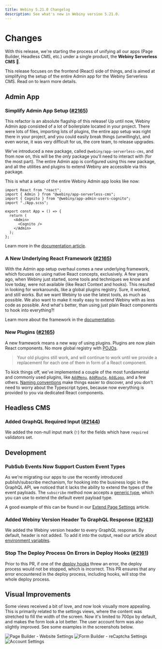 ```yaml
---
title: Webiny 5.21.0 Changelog
description: See what's new in Webiny version 5.21.0.
---
```



# Changes

With this release, we're starting the process of unifying all our apps (Page Builder, Headless CMS, etc.) under a single product, the **Webiny Serverless CMS** :rocket:.

This release focuses on the frontend (React) side of things, and is aimed at simplifying the setup of the entire Admin app for the Webiny Serverless CMS. Read on to learn more details.

## Admin App

### Simplify Admin App Setup ([#2165](https://github.com/webiny/webiny-js/pull/2165))

This refactor is an absolute flagship of this release!
Up until now, Webiny Admin app consisted of a lot of boilerplate located in your project. There were lots of files, importing lots of plugins, the entire app setup was right there in your project, and you could easily break things (unwillingly), and even worse, it was very difficult for us, the core team, to release upgrades.

We've introduced a new package, called `@webiny/app-serverless-cms`, and from now on, this will be the _only_ package you'll need to interact with (for the most part). The entire Admin app is configured using this new package, and all the utilities and plugins to extend Webiny are accessible via this package.

This is what a setup of the entire Webiny Admin app looks like now:

```tsx Webiny Admin App Setup
import React from "react";
import { Admin } from "@webiny/app-serverless-cms";
import { Cognito } from "@webiny/app-admin-users-cognito";
import "./App.scss";

export const App = () => {
  return (
    <Admin>
      <Cognito />
    </Admin>
  );
};
```

Learn more in the [documentation article](/docs/how-to-guides/webiny-applications/admin-area/introduction).

### A New Underlying React Framework ([#2165](https://github.com/webiny/webiny-js/pull/2165))

With the Admin app setup overhaul comes a new underlying framework, which focuses on using native React concepts, exclusively. A few years ago, when Webiny just started, some tools and techniques we know and love today, were not available (like React Context and hooks). This resulted in looking for workarounds, like a global plugins registry. Sure, it worked, and still works. But we want Webiny to use the latest tools, as much as possible. We also want to make it really easy to extend Webiny with as less code as possible. And what's better, than using just plain React components to hook into everything?!

Learn more about the framework in the [documentation](/docs/how-to-guides/webiny-applications/admin-area/framework).

### New Plugins ([#2165](https://github.com/webiny/webiny-js/pull/2165))

A new framework means a new way of using plugins. Plugins are now plain React components. No more global registry with [POJOs](https://masteringjs.io/tutorials/fundamentals/pojo).

> Your old plugins still work, and will continue to work until we provide a replacement for each one of them in form of a React component.

To kick things off, we've implemented a couple of the most fundamental and commonly used plugins, like [`AddMenu`](/docs/how-to-guides/webiny-applications/admin-area/framework#the-addmenu-plugin), [`AddRoute`](/docs/how-to-guides/webiny-applications/admin-area/framework#the-addroute-plugin), [`AddLogo`](/docs/how-to-guides/webiny-applications/admin-area/change-logo), and a few others. [Naming conventions](/docs/how-to-guides/webiny-applications/admin-area/framework#naming-conventions) make things easier to discover, and you don't need to worry about the Typescript types, because now everything is provided to you via dedicated React components.

## Headless CMS

### Added GraphQL Required Input ([#2144](https://github.com/webiny/webiny-js/pull/2144))

We added the non-null input mark (`!`) for the fields which have `required` validators set.

## Development

### PubSub Events Now Support Custom Event Types

As we're migrating our apps to use the recently introduced publish/subscribe mechanism, for hooking into the business logic in the GraphQL API, we noticed that it lacks the ability to extend the types of the event payloads. The `subscribe` method now accepts a [generic type](https://www.typescriptlang.org/docs/handbook/2/generics.html), which you can use to extend the default event payload type.

A good example of this can be found in our [Extend Page Settings](/docs/how-to-guides/webiny-applications/page-builder/extend-page-settings#add-a-new-settings-field-to-graphql-api) article.

### Added Webiny Version Header To GraphQL Response ([#2143](https://github.com/webiny/webiny-js/pull/2143))

We added the Webiny version header to every GraphQL response. By default, header is not added. To add it into the output, read our article about [environment variables](/docs/how-to-guides/environment-variables#enable-webiny-version-header-environment-variable).

### Stop The Deploy Process On Errors in Deploy Hooks ([#2161](https://github.com/webiny/webiny-js/pull/2161))

Prior to this PR, if one of the [deploy hooks](/docs/how-to-guides/deployment/build-and-deploy-hooks/) threw an error, the deploy process would not be stopped, which is incorrect. This PR ensures that any error encountered in the deploy process, including hooks, will stop the whole deploy process.

## Visual Improvements

Some views received a bit of love, and now look visually more appealing. This is primarily related to the settings views, where the content was stretched to fill the width of the screen. Now it's limited to 700px by default, and makes the form look a lot better. The user account form was also slightly improved. See some examples in the screenshots below.


<img src={view3} alt="Page Builder - Website Settings" />
<img src={view1} alt="Form Builder - reCaptcha Settings" />
<img src={view2} alt="Account Settings" />

